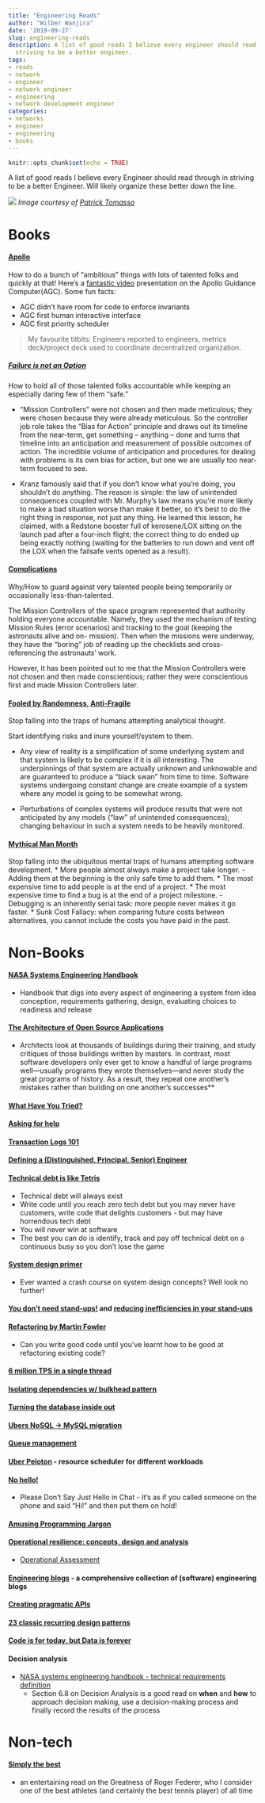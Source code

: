 ```yaml
---
title: "Engineering Reads"
author: "Wilber Wanjira"
date: '2019-09-27'
slug: engineering-reads
description: A list of good reads I believe every engineer should read through in
  striving to be a better engineer.
tags:
- reads
- network
- engineer
- network engineer
- engineering
- network development engineer
categories:
- networks
- engineer
- engineering
- books
---
```


```r
knitr::opts_chunk$set(echo = TRUE)
```
A list of good reads I believe every Engineer should read through in
striving to be a better Engineer. Will likely organize these better down
the line.


![](/img/fika_cafe_toronto.jpeg)
*Image courtesy of [Patrick Tomasso](https://unsplash.com/@impatrickt)*

# Books
#### [Apollo](http://www.amazon.com/Apollo-Charles-Murray/dp/0976000806/ref=sr_1_2?ie=UTF8&qid=1435698385&sr=8-2&keywords=apollo)
How to do a bunch of "ambitious" things with lots of talented folks and
quickly at that\!
Here's a [fantastic video](https://www.youtube.com/watch?v=xY45YE7ggng) presentation on the Apollo Guidance Computer(AGC). Some fun facts:

  - AGC didn't have room for code to enforce invariants
  - AGC first human interactive interface
  - AGC first priority scheduler
  
> My favourite titbits: Engineers reported to engineers, metrics deck/project deck used to coordinate decentralized organization.

##### [Failure is not an Option](http://www.amazon.com/Failure-Not-Option-Mission-Control/dp/1439148813/)

How to hold all of those talented folks accountable while keeping an
especially daring few of them "safe."

* "Mission Controllers" were not chosen and then made
    meticulous; they were chosen because they were already meticulous.
    So the controller job role takes the "Bias for Action" principle and
    draws out its timeline from the near-term, get something -- anything
    -- done and turns that timeline into an anticipation and measurement
    of possible outcomes of action. The incredible volume of
    anticipation and procedures for dealing with problems is its own
    bias for action, but one we are usually too near-term focused to
    see.

* Kranz famously said that if you don't know what you're doing, you
    shouldn't do anything. The reason is simple: the law of unintended
    consequences coupled with Mr. Murphy's law means you're more likely
    to make a bad situation worse than make it better, so it's best to
    do the right thing in response, not just any thing. He learned this
    lesson, he claimed, with a Redstone booster full of kerosene/LOX
    sitting on the launch pad after a four-inch flight; the correct
    thing to do ended up being exactly nothing (waiting for the
    batteries to run down and vent off the LOX when the failsafe vents
    opened as a result).

#### [Complications](http://www.amazon.com/Complications-Surgeons-Notes-Imperfect-Science/dp/0312421702)

Why/How to guard against very talented people being temporarily or
occasionally less-than-talented.

The Mission Controllers of the space program represented that authority
holding everyone accountable. Namely, they used the mechanism of testing
Mission Rules (error scenarios) and tracking to the goal (keeping the
astronauts alive and on- mission). Then when the missions were underway,
they have the "boring" job of reading up the checklists and
cross-referencing the astronauts' work.

However, it has been pointed out to me that the Mission Controllers were
not chosen and then made conscientious; rather they were conscientious
first and made Mission Controllers later.

#### [Fooled by Randomness,](http://www.amazon.com/Fooled-Randomness-Hidden-Markets-Incerto/dp/0812975219/) [Anti-Fragile](http://www.amazon.com/Antifragile-Things-That-Disorder-Incerto/dp/0812979680/)

Stop falling into the traps of humans attempting analytical thought.

Start identifying risks and inure yourself/system to them.

*   Any view of reality is a simplification of some underlying system
    and that system is likely to be complex if it is all interesting.
    The underpinnings of that system are actually unknown and unknowable
    and are guaranteed to produce a "black swan" from time to time.
    Software systems undergoing constant change are create example of a
    system where any model is going to be somewhat wrong.

*   Perturbations of complex systems will produce results that were not
    anticipated by any models ("law" of unintended consequences);
    changing behaviour in such a system needs to be heavily monitored.

####  [Mythical Man Month](http://www.amazon.com/Mythical-Man-Month-Software-Engineering-Anniversary/dp/0201835959/)

Stop falling into the ubiquitous mental traps of humans attempting software development.
* More people almost always make a project take longer.
  - Adding them at the beginning is the only safe time to add them.
* The most expensive time to add people is at the end of a project.
* The most expensive time to find a bug is at the end of a project
milestone.
  - Debugging is an inherently serial task: more people never makes it
    go faster.
* Sunk Cost Fallacy: when comparing future costs between alternatives, you
cannot include the costs you have paid in the past.

# Non-Books

#### [NASA Systems Engineering Handbook](https://www.nasa.gov/sites/default/files/atoms/files/nasa_systems_engineering_handbook_0.pdf)

* Handbook that digs into every aspect of engineering a system from
    idea conception, requirements gathering, design, evaluating choices
    to readiness and release

#### [The Architecture of Open Source Applications](http://aosabook.org/en/index.html)

* Architects look at thousands of buildings during their training,
    and study critiques of those buildings written by masters. In
    contrast, most software developers only ever get to know a handful
    of large programs well—usually programs they wrote themselves—and
    never study the great programs of history. As a result, they repeat
    one another's mistakes rather than building on one another's
    successes**
    
#### [What Have You Tried?](http://mattgemmell.com/what-have-you-tried/)

#### [Asking for help](https://spin.atomicobject.com/2017/07/05/asking-for-help/)

#### [Transaction Logs 101](https://engineering.linkedin.com/distributed-systems/log-what-every-software-engineer-should-know-about-real-time-datas-unifying)

#### [Defining a (Distinguished, Principal, Senior) Engineer](https://blog.jessfraz.com/post/defining-a-distinguished-engineer/)

#### [Technical debt is like Tetris](https://medium.com/@erichiggins/technical-debt-is-like-tetris-168f64d8b700)

* Technical debt will always exist
* Write code until you reach zero tech debt but you may never have customers, write code that delights customers - but may have horrendous tech debt
* You will never win at software
* The best you can do is identify, track and pay off technical debt on a continuous busy so you don’t lose the game

#### [System design primer](https://github.com/donnemartin/system-design-primer/)
* Ever wanted a crash course on system design concepts? Well look no
    further\!

#### [You don’t need stand-ups\!](https://medium.com/@jsonpify/you-dont-need-standup-9a74782517c1) and [reducing inefficiencies in your stand-ups](https://medium.com/@MagnusDahlgren/is-your-daily-stand-up-a-daily-waste-of-time-119cde2b522e)

#### [Refactoring by Martin Fowler](https://martinfowler.com/books/refactoring.html)
* Can you write good code until you've learnt how to be good at
    refactoring existing code?

#### [6 million TPS in a single thread](https://martinfowler.com/articles/lmax.html)

#### [Isolating dependencies w/ bulkhead pattern](https://github.com/Netflix/Hystrix/wiki/How-it-Works#Isolation)

#### [Turning the database inside out](https://www.confluent.io/blog/turning-the-database-inside-out-with-apache-samza/)

#### [Ubers NoSQL -\> MySQL migration](https://eng.uber.com/mysql-migration/)

#### [Queue management](https://blog.acolyer.org/2015/11/19/fail-at-scale-controlling-queue-delay/)

#### [Uber Peloton](https://eng.uber.com/peloton/) - resource scheduler for different workloads

#### [No hello\!](http://www.nohello.com/)
*  Please Don't Say Just Hello in Chat - It's as if you called someone
    on the phone and said "Hi\!" and then put them on hold\!

#### [Amusing Programming Jargon](https://blog.codinghorror.com/new-programming-jargon/)

#### [Operational resilience: concepts, design and analysis](http://www.nature.com/articles/srep19540)
* [Operational Assessment](https://w.amazon.com/index.php/User:Darinm/OperationalAssessments)

#### [Engineering blogs](https://github.com/kilimchoi/engineering-blogs) - a comprehensive collection of (software) engineering blogs

#### [Creating pragmatic APIs](https://www.vinaysahni.com/best-practices-for-a-pragmatic-restful-api)

#### [23 classic recurring design patterns](https://en.wikipedia.org/wiki/Design_Patterns)

#### [Code is for today, but Data is forever](https://w.amazon.com/index.php/Ion/Patterns/Data_is_Forever)

#### Decision analysis
*  [NASA systems engineering handbook - technical requirements
    definition](https://www.nasa.gov/sites/default/files/atoms/files/nasa_systems_engineering_handbook_0.pdf)
    - Section 6.8 on Decision Analysis is a good read on **when** and
    **how** to approach decision making, use a decision-making process
    and finally record the results of the process

# Non-tech

#### [Simply the best](http://www.nytimes.com/2006/08/20/sports/playmagazine/20federer.html)
* an entertaining read on the Greatness of Roger Federer, who I consider one of the best athletes (and certainly the best tennis player) of all time